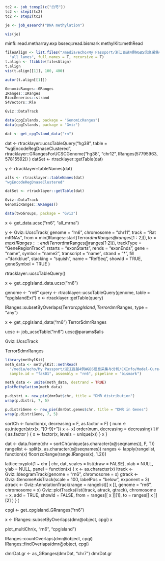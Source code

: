 

```r
tc2 <- job_tcmsp2(c("白芍"))
tc2 <- step1(tc2)
tc2 <- step2(tc2)
```

```r
je <- job_esearch("DNA methylation")

vis(je)

```

minfi::read.metharray.exp
bsseq::read.bismark
methylKit::methRead

```r
filesAlign <- list.files("/media/echo/My Passport/浙江百越4例WGBS信息采集与分析/Alignment",
  "all_lanes", full.names = T, recursive = T)
t.align <- ftibble(filesAlign)
t.align
vis(t.align[[1]], 100, 400)
```

```r
autor(t.align[[1]])
```

```r
GenomicRanges::GRanges
IRanges::IRanges
BiocGenerics::strand
S4Vectors::Rle

Gviz::DataTrack

data(cpgIslands, package = "GenomicRanges")
data(cpgIslands, package = "Gviz")

dat <- get_cpgIsland_data("rn")
```

dat <- rtracklayer::ucscTableQuery("hg38", table = "wgEncodeRegDnaseClustered",
  rtracklayer::GRangesForUCSCGenome("hg38", "chr12", IRanges(57795963, 57815592))
)
datSet <- rtracklayer::getTable(dat)

y <- rtracklayer::tableNames(dat)

```r

alls <- rtracklayer::tableNames(dat)
"wgEncodeRegDnaseClustered"

datSet <- rtracklayer::getTable(dat)

Gviz::DataTrack
GenomicRanges::GRanges()

data(twoGroups, package = "Gviz")
```

x <- get_data.ucsc("rn6", "all_mrna")

y <- Gviz::UcscTrack(
  genome = "rn6", chromosome = "chr11", track = "Rat mRNAs",
  from = min(IRanges::start(Terror$dmrRanges@ranges[1:2])),
  to = max(IRanges::end(Terror$dmrRanges@ranges[1:2])), trackType = "GeneRegionTrack",
  rstarts = "exonStarts", rends = "exonEnds", gene = "name",
  symbol = "name2", transcript = "name", strand = "*",
  fill = "darkblue", stacking = "squish", name = "RefSeq",
  showId = TRUE, geneSymbol = TRUE
)

rtracklayer::ucscTableQuery()

x <- get_cpgIsland_data.ucsc("rn6")

genome <- "rn6"
query <- rtracklayer::ucscTableQuery(genome, table = "cpgIslandExt")
x <- rtracklayer::getTable(query)

IRanges::subsetByOverlaps(Terror$cpgIsland, Terror$dmrRanges, type = "any")

x <- get_cpgIsland_data("rn6")
Terror$dmrRanges

ucsc <- job_ucscTable("rn6")
ucsc@params$alls

Gviz::UcscTrack

Terror$dmrRanges

```r
library(methylKit)
meth_data <- methylKit::methRead(
  "/media/echo/My Passport/浙江百越4例WGBS信息采集与分析/CXInfo/Model-Cure-2/Model-Cure-2.chrfak01.CX_report.txt.gz",
  sample.id = "fak01", assembly = "rn6", pipeline = "bismark")

meth_data <- unite(meth_data, destrand = TRUE)
plotMethylation(meth_data)
```

```r
p.distri <- new_pie(dmrDat$chr, title = "DMR distribution")
wrap(p.distri, 7, 5)

p.distriGene <- new_pie(dmrDat.genes$chr, title = "DMR in Genes")
wrap(p.distriGene, 7, 5)
```


sortCh <- function(x, decreasing = F, as.factor = F) {
  num <- as.integer(strx(x, "[0-9]+"))
  x <- x[ order(num, decreasing = decreasing) ]
  if ( as.factor ) {
    x <- factor(x, levels = unique(x))
  }
  x
}



dat <- data.frame(chr = sortCh(unique(as.character(x@seqnames)), F, T))
rangelist <- split(x, as.character(x@seqnames))
ranges <- lapply(rangelist, function(x) floor(zoRange(range.IRanges(x), 1.2)))

lattice::xyplot(1 ~ chr | chr, dat,
  scales = list(draw = FALSE), xlab = NULL, ylab = NULL,
  panel = function(x) {
    x <- as.character(x)
    itrack <- Gviz::IdeogramTrack(genome = "rn6", chromosome = x)
    gtrack <- Gviz::GenomeAxisTrack(scale = 100, labelPos = "below", exponent = 3)
    atrack <- Gviz::AnnotationTrack(range = rangelist[[ x ]], genome = "rn6", chromosome = x)
    Gviz::plotTracks(list(itrack, atrack, gtrack),
      chromosome = x, add = TRUE, showId = FALSE,
      from = ranges[[ x ]][1], to = ranges[[ x ]][2]
    )
  }
)


cpgi <- get_cpgisland_GRranges("rn6")

x <- IRanges::subsetByOverlaps(dmr@object, cpgi)
x

plot_multiChr(x, "rn6", "cpgIsland")

IRanges::countOverlaps(dmr@object, cpgi)
IRanges::findOverlaps(dmr@object, cpgi)

dmrDat.gr <- as_GRanges(dmrDat, "chr7")
dmrDat.gr

